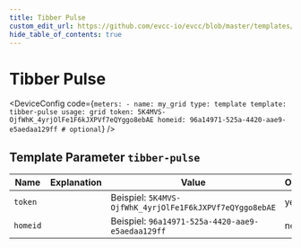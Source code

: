 ```yaml
---
title: Tibber Pulse
custom_edit_url: https://github.com/evcc-io/evcc/blob/master/templates/definition/meter/tibber-pulse.yaml
hide_table_of_contents: true
---
```



# Tibber Pulse

<DeviceFeatures features="" />

<DeviceConfig code={`meters:
    - name: my_grid
      type: template
      template: tibber-pulse
      usage: grid
      token: 5K4MVS-OjfWhK_4yrjOlFe1F6kJXPVf7eQYggo8ebAE
      homeid: 96a14971-525a-4420-aae9-e5aedaa129ff # optional`}  />

## Template Parameter `tibber-pulse`

| Name | Explanation | Value | Optional |
|-----------|-------------|-------|----------|
| `token` |  | Beispiel: `5K4MVS-OjfWhK_4yrjOlFe1F6kJXPVf7eQYggo8ebAE` | yes |
| `homeid` |  | Beispiel: `96a14971-525a-4420-aae9-e5aedaa129ff` | no |

